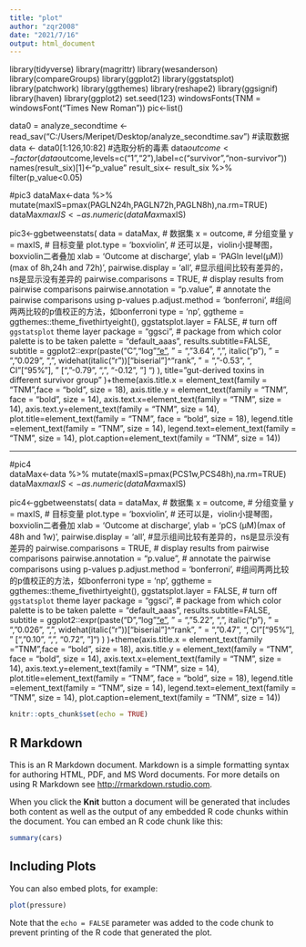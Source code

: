 ---
title: "plot"
author: "zqr2008"
date: "2021/7/16"
output: html_document
---
library(tidyverse)
library(magrittr)
library(wesanderson)
library(compareGroups)
library(ggplot2)
library(ggstatsplot)
library(patchwork)
library(ggthemes)
library(reshape2)
library(ggsignif)
library(haven)
library(ggplot2)
set.seed(123)
windowsFonts(TNM = windowsFont("Times New Roman"))
pic<-list()

data0 = analyze_secondtime <- read_sav("C:/Users/Meripet/Desktop/analyze_secondtime.sav") #读取数据
data <- data0[1:126,10:82] #选取分析的毒素
data$outcome<-factor(data$outcome,levels=c("1","2"),label=c("survivor","non-survivor"))
names(result_six)[1]<-"p_value"
result_six<- result_six %>% filter(p_value<0.05)




#pic3
dataMax<-data %>% mutate(maxIS=pmax(PAGLN24h,PAGLN72h,PAGLN8h),na.rm=TRUE)
    dataMax$maxIS<-as.numeric(dataMax$maxIS)
  
pic3<-ggbetweenstats(
       data = dataMax,  # 数据集 
       x = outcome, # 分组变量 
       y = maxIS,  # 目标变量 
       plot.type = 'boxviolin', # 还可以是，violin小提琴图，boxviolin二者叠加 
       xlab = 'Outcome at discharge', 
       ylab = 'PAGln level(μM))(max of 8h,24h and 72h)', 
       pairwise.display = 'all', #显示组间比较有差异的，ns是显示没有差异的 
       pairwise.comparisons = TRUE, # display results from pairwise comparisons
       pairwise.annotation = "p.value", # annotate the pairwise comparisons using p-values
       p.adjust.method = 'bonferroni', #组间两两比较的p值校正的方法，如bonferroni
       type = 'np',
       ggtheme = ggthemes::theme_fivethirtyeight(),
       ggstatsplot.layer = FALSE, # turn off `ggstatsplot` theme layer
       package = "ggsci", # package from which color palette is to be taken
       palette = "default_aaas",
       results.subtitle=FALSE,
       subtitle = ggplot2::expr(paste("C    ","log"["e"](italic("W")["Mann-Whitney"]), 
    " = ", "3.64", ", ", italic("p"), 
    " = ", "0.029", ", ", widehat(italic("r"))["biserial"]^"rank", 
    " = ", "-0.53", ", CI"["95%"], " [", 
    "-0.79", ", ", "-0.12", "] ")
       ),
       title="gut-derived toxins in different survivor group"
      )+theme(axis.title.x = element_text(family = "TNM",face = "bold", size = 18),
               axis.title.y = element_text(family = "TNM", face = "bold", size = 14),
               axis.text.x=element_text(family = "TNM", size = 14),
               axis.text.y=element_text(family = "TNM", size = 14),
               plot.title=element_text(family = "TNM", face = "bold", size = 18),
               legend.title =element_text(family = "TNM", size = 14),
               legend.text=element_text(family = "TNM", size = 14),
               plot.caption=element_text(family = "TNM", size = 14))


-----------------------------------------------------------------------------------------
#pic4               
dataMax<-data %>% mutate(maxIS=pmax(PCS1w,PCS48h),na.rm=TRUE)
    dataMax$maxIS<-as.numeric(dataMax$maxIS)
    
pic4<-ggbetweenstats(
       data = dataMax,  # 数据集 
       x = outcome, # 分组变量 
       y = maxIS,  # 目标变量 
       plot.type = 'boxviolin', # 还可以是，violin小提琴图，boxviolin二者叠加 
       xlab = 'Outcome at discharge', 
       ylab = 'pCS (μM)(max of 48h and 1w)', 
       pairwise.display = 'all', #显示组间比较有差异的，ns是显示没有差异的 
       pairwise.comparisons = TRUE, # display results from pairwise comparisons
       pairwise.annotation = "p.value", # annotate the pairwise comparisons using p-values
       p.adjust.method = 'bonferroni', #组间两两比较的p值校正的方法，如bonferroni
       type = 'np',
       ggtheme = ggthemes::theme_fivethirtyeight(),
       ggstatsplot.layer = FALSE, # turn off `ggstatsplot` theme layer
       package = "ggsci", # package from which color palette is to be taken
       palette = "default_aaas",
       results.subtitle=FALSE,
       subtitle = ggplot2::expr(paste("D    ","log"["e"](italic("W")["Mann-Whitney"]), 
    " = ", "5.22", ", ", italic("p"), 
    " = ", "0.026", ", ", widehat(italic("r"))["biserial"]^"rank", 
    " = ", "0.47", ", CI"["95%"], " [", 
    "0.10", ", ", "0.72", "]")
       )
      )+theme(axis.title.x = element_text(family = "TNM",face = "bold", size = 18),
               axis.title.y = element_text(family = "TNM", face = "bold", size = 14),
               axis.text.x=element_text(family = "TNM", size = 14),
               axis.text.y=element_text(family = "TNM", size = 14),
               plot.title=element_text(family = "TNM", face = "bold", size = 18),
               legend.title =element_text(family = "TNM", size = 14),
               legend.text=element_text(family = "TNM", size = 14),
               plot.caption=element_text(family = "TNM", size = 14))


```{r setup, include=FALSE}
knitr::opts_chunk$set(echo = TRUE)
```

## R Markdown

This is an R Markdown document. Markdown is a simple formatting syntax for authoring HTML, PDF, and MS Word documents. For more details on using R Markdown see <http://rmarkdown.rstudio.com>.

When you click the **Knit** button a document will be generated that includes both content as well as the output of any embedded R code chunks within the document. You can embed an R code chunk like this:

```{r cars}
summary(cars)
```

## Including Plots

You can also embed plots, for example:

```{r pressure, echo=FALSE}
plot(pressure)
```

Note that the `echo = FALSE` parameter was added to the code chunk to prevent printing of the R code that generated the plot.
